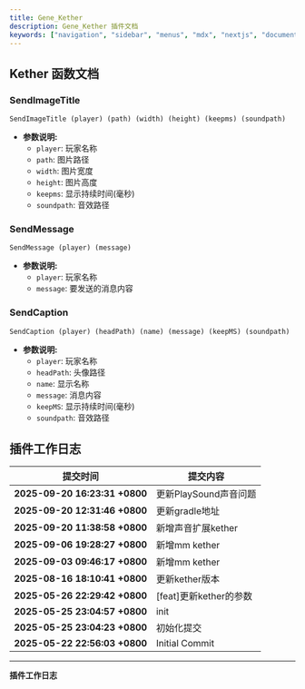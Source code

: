 ```yaml
---
title: Gene_Kether
description: Gene_Kether 插件文档
keywords: ["navigation", "sidebar", "menus", "mdx", "nextjs", "documents"]
---
```



## Kether 函数文档

### SendImageTitle
```
SendImageTitle (player) (path) (width) (height) (keepms) (soundpath)
```
- **参数说明:**
  - `player`: 玩家名称
  - `path`: 图片路径
  - `width`: 图片宽度
  - `height`: 图片高度
  - `keepms`: 显示持续时间(毫秒)
  - `soundpath`: 音效路径

### SendMessage
```
SendMessage (player) (message)
```
- **参数说明:**
  - `player`: 玩家名称
  - `message`: 要发送的消息内容

### SendCaption
```
SendCaption (player) (headPath) (name) (message) (keepMS) (soundpath)
```
- **参数说明:**
  - `player`: 玩家名称
  - `headPath`: 头像路径
  - `name`: 显示名称
  - `message`: 消息内容
  - `keepMS`: 显示持续时间(毫秒)
  - `soundpath`: 音效路径


## 插件工作日志

| 提交时间                              | 提交内容                                                                          |
|--------------------------------------|---------------------------------------------------------------------------------|
| **2025-09-20 16:23:31 +0800** | 更新PlaySound声音问题 |
| **2025-09-20 12:31:46 +0800** | 更新gradle地址 |
| **2025-09-20 11:38:58 +0800** | 新增声音扩展kether |
| **2025-09-06 19:28:27 +0800** | 新增mm kether |
| **2025-09-03 09:46:17 +0800** | 新增mm kether |
| **2025-08-16 18:10:41 +0800** | 更新kether版本 |
| **2025-05-26 22:29:42 +0800** | [feat]更新kether的参数 |
| **2025-05-25 23:04:57 +0800** | init |
| **2025-05-25 23:04:23 +0800** | 初始化提交 |
| **2025-05-22 22:56:03 +0800** | Initial Commit |

---
**插件工作日志**



